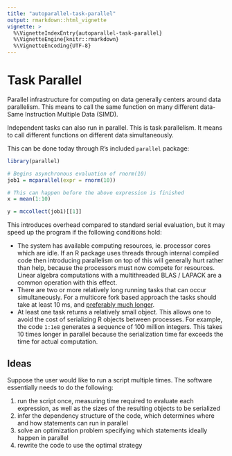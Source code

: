 ```yaml
---
title: "autoparallel-task-parallel"
output: rmarkdown::html_vignette
vignette: >
  %\VignetteIndexEntry{autoparallel-task-parallel}
  %\VignetteEngine{knitr::rmarkdown}
  %\VignetteEncoding{UTF-8}
---
```


# Task Parallel

Parallel infrastructure for computing on data generally centers around data
parallelism. This means to call the same function on many different data-
Same Instruction Multiple Data (SIMD).

Independent tasks can also run in parallel. This is task parallelism. It
means to call different functions on different data simultaneously.

This can be done today through R's included `parallel` package:


```R

library(parallel)

# Begins asynchronous evaluation of rnorm(10)
job1 = mcparallel(expr = rnorm(10))

# This can happen before the above expression is finished
x = mean(1:10)

y = mccollect(job1)[[1]]

```

This introduces overhead compared to standard serial evaluation, but it may
speed up the program if the following conditions hold:

- The system has available computing resources, ie. processor cores which
  are idle. If an R package uses threads through internal compiled code
  then introducing parallelism on top of this will generally hurt rather than
  help, because the processors must now compete for resources. Linear algebra
  computations with a multithreaded BLAS / LAPACK are a common operation
  with this effect.
- There are two or more relatively long running tasks that can occur simultaneously.
  For a multicore fork based approach the tasks should take at least 10 ms,
  and [preferably much
  longer](https://www.kernel.org/pub/linux/kernel/people/paulmck/perfbook/perfbook.html).
- At least one task returns a relatively small object. This allows one to
  avoid the cost of serializing R objects between processes. For example,
  the code `1:1e8` generates a sequence of 100 million integers. This takes
  10 times longer in parallel because the serialization time
  far exceeds the time for actual computation.


## Ideas

Suppose the user would like to run a script multiple times.
The software essentially needs to do the following:

1. run the script once, measuring time required to evaluate each
   expression, as well as the sizes of the resulting objects to be
   serialized
2. infer the dependency structure of the code, which determines where
   and how statements can run in parallel
3. solve an optimization problem specifying which statements ideally happen
   in parallel
4. rewrite the code to use the optimal strategy


